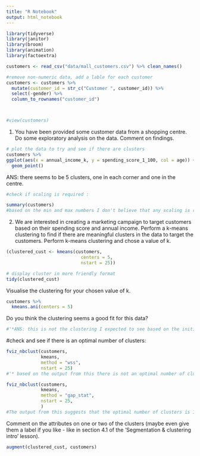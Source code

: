 ```yaml
---
title: "R Notebook"
output: html_notebook
---
```



```r
library(tidyverse)
library(janitor)
library(broom)
library(animation)
library(factoextra)

```

```r
customers <- read_csv("data/mall_customers.csv") %>% clean_names()
```


```r
#remove non-numeric data, add a lable for each customer
customers <- customers %>% 
  mutate(customer_id = str_c("Customer ", customer_id)) %>% 
  select(-gender) %>% 
  column_to_rownames("customer_id")



#view(customers)

```


1. You have been provided some customer data from a shopping centre. Do some exploratory analysis on the data. Comment on findings.

```r
# plot the data to try and see if there are clusters
customers %>% 
ggplot(aes(x = annual_income_k, y = spending_score_1_100, col = age)) +
  geom_point()
```
ANS: there seems to be 5 clusters, one in each corner and one in the centre.


```r
#check if scaling is required :

summary(customers)
#based on the min and max numbers I don't believe that any scaling is required
```


2. We are interested in creating a marketing campaign to target customers based on their spending score and annual income. Perform a k-means clustering to find if there are meaningful clusters in the data to target the customers.
Perform k-means clustering and chose a value of k.

```r
(clustered_cust <- kmeans(customers, 
                            centers = 5, 
                            nstart = 25))

# display cluster in more friendly format
tidy(clustered_cust)


```


Visualise the clustering for your chosen value of k.

```r
customers %>% 
  kmeans.ani(centers = 5)
```



Do you think the clustering seems a good fit for this data?
```r
#'*ANS: this is not the clustering I expected to see based on the initial scatterplot *
```


#check and see if there is an optimal number of clusters:
```r
fviz_nbclust(customers, 
             kmeans, 
             method = "wss", 
             nstart = 25)
#'* based on the output from this there is not an optimal number of clusters *

```


```r
fviz_nbclust(customers, 
             kmeans, 
             method = "gap_stat", 
             nstart = 25, 
             )
#The output from this suggests that the optimal number of clusters is 1!
```




Comment on the attributes on one or two of the clusters (maybe even give them a label if you like - like in section 4.1 of the ‘Segmentation & clustering intro’ lesson).

```r
augment(clustered_cust, customers)
```
